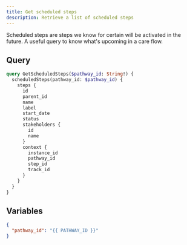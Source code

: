 ```yaml
---
title: Get scheduled steps
description: Retrieve a list of scheduled steps
---
```


Scheduled steps are steps we know for certain will be activated in the future. A useful query to know what's upcoming in a care flow.

## Query

```graphql
query GetScheduledSteps($pathway_id: String!) {
  scheduledSteps(pathway_id: $pathway_id) {
    steps {
      id
      parent_id
      name
      label
      start_date
      status
      stakeholders {
        id
        name
      }
      context {
        instance_id
        pathway_id
        step_id
        track_id
      }
    }
  }
}
```

## Variables

```json
{
  "pathway_id": "{{ PATHWAY_ID }}"
}
```
